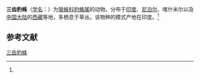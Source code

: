 {{Speciesbox
| name = 三齿豹蛛
| status = 
| status_system = 
| image = 
| genus = Pardosa
| species = tridentis
| authority = (Caporiacco, 1935)<ref name='id13909'>{{cite web| url =http://www.bioinfo.cn/db05/BjdwSpecies.php?action=view&id=13909| title =三齿豹蛛| work =《中国动物物种编目数据库》| publisher =中国科学院微生物研究所| author =中国科学院动物研究所| accessdate =2009-04-28| deadurl =yes| archiveurl =https://web.archive.org/web/20160305001708/http://www.bioinfo.cn/db05/BjdwSpecies.php?action=view&id=13909| archivedate =2016-03-05}}</ref>
}}

'''三齿豹蛛'''（[[学名|学名]]：{{lang|la|''Pardosa tridentis''}}）为[[狼蛛科|狼蛛科]][[豹蛛属|豹蛛属]]的动物。分布于[[印度|印度]]、[[尼泊尔|尼泊尔]]、喀什米尔以及[[中国大陆|中国大陆]]的[[西藏|西藏]]等地，多栖息于草丛。该物种的模式产地在印度。<ref name='id13909'/>

== 参考文献 ==
{{reflist}}

{{Wikispecies|Pardosa tridentis}}
{{Taxonbar|from=Q2465161}}

[[Category:豹蛛属|三齿豹蛛]]


{{蜘蛛小作品}}
